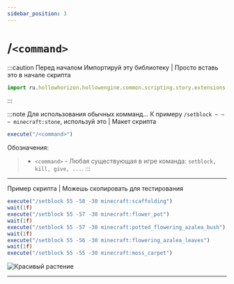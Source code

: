 ```yaml
---
sidebar_position: 3
---
```


# /`<command>`

:::caution Перед началом
Импортируй эту библиотеку | Просто вставь это в начале скрипта
```jsx
import ru.hollowhorizon.hollowengine.common.scripting.story.extensions.*
```
:::

:::note Для использования обычных комманд...
К примеру `/setblock ~ ~ ~ minecraft:stone`, используй это | Макет скрипта
```jsx
execute("/<command>")
```
Обозначения:
> - `<command>` - Любая существующая в игре команда: `setblock, kill, give, ...`.
:::

***

Пример скрипта | Можешь скопировать для тестирования
```jsx
execute("/setblock 55 -58 -30 minecraft:scaffolding")
wait(1f)
execute("/setblock 55 -57 -30 minecraft:flower_pot")
wait(1f)
execute("/setblock 55 -57 -30 minecraft:potted_flowering_azalea_bush")
wait(1f)
execute("/setblock 55 -56 -30 minecraft:flowering_azalea_leaves")
wait(1f)
execute("/setblock 55 -55 -30 minecraft:moss_carpet")
```

![Красивый растение](../../../static/img/he-guide/Execute-Command.gif)

***